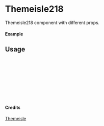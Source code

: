 
<Meta of={Themeisle218} title="Themeisle/Themeisle218" />

# Themeisle218

Themeisle218 component with different props.

#### Example

<Canvas of={Themeisle218.Primary} />

## Usage

```ts
import { Themeisle218 } from "yadl-ui";

const Example = () => {
  return (
      <Themeisle218 />
  );
};

export default Example;
```

#### Credits
[Themeisle](https://themeisle.com/illustrations)
